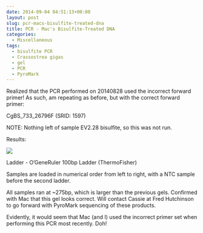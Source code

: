 ```yaml
---
date: 2014-09-04 04:51:13+00:00
layout: post
slug: pcr-macs-bisulfite-treated-dna
title: PCR - Mac's Bisulfite-Treated DNA
categories:
  - Miscellaneous
tags:
  - bisulfite PCR
  - Crassostrea gigas
  - gel
  - PCR
  - PyroMark
---
```


Realized that the PCR performed on 20140828 used the incorrect forward primer! As such, am repeating as before, but with the correct forward primer:

CgBS_733_26796F (SRID: 1597)

NOTE: Nothing left of sample EV2.28 bisulfite, so this was not run.

Results:

![](https://eagle.fish.washington.edu/Arabidopsis/20140910%20-%20Mac%20Samples%20Gel01.jpg)

Ladder - O'GeneRuler 100bp Ladder (ThermoFisher)

Samples are loaded in numerical order from left to right, with a NTC sample before the second ladder.

All samples ran at ~275bp, which is larger than the previous gels. Confirmed with Mac that this gel looks correct. Will contact Cassie at Fred Hutchinson to go forward with PyroMark sequencing of these products.

Evidently, it would seem that Mac (and I) used the incorrect primer set when performing this PCR most recently. Doh!
